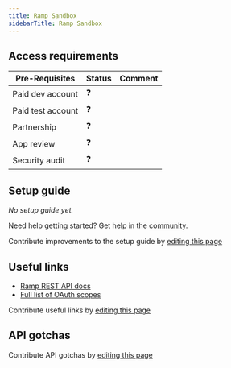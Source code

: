 ```yaml
---
title: Ramp Sandbox
sidebarTitle: Ramp Sandbox
---
```



<Overview />
<PreBuiltTooling />
<PreBuiltUseCases />

## Access requirements
| Pre-Requisites | Status | Comment|
| - | - | - |
| Paid dev account | ❓ |  |
| Paid test account | ❓ |  |
| Partnership | ❓ | |
| App review | ❓ |  |
| Security audit | ❓ | |


## Setup guide

_No setup guide yet._

<Tip>Need help getting started? Get help in the [community](https://nango.dev/slack).</Tip>

<Note>Contribute improvements to the setup guide by [editing this page](https://github.com/nangohq/nango/tree/master/docs-v2/integrations/all/ramp-sandbox.mdx)</Note>


## Useful links

-   [Ramp REST API docs](https://docs.ramp.com/developer-api/v1)
-   [Full list of OAuth scopes](https://docs.ramp.com/developer-api/v1/authorization/scopes)

<Note>Contribute useful links by [editing this page](https://github.com/nangohq/nango/tree/master/docs-v2/integrations/all/ramp-sandbox.mdx)</Note>

## API gotchas

<Note>Contribute API gotchas by [editing this page](https://github.com/nangohq/nango/tree/master/docs-v2/integrations/all/ramp-sandbox.mdx)</Note>
